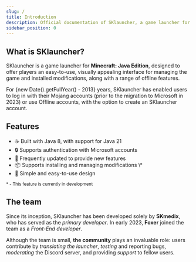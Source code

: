 ```yaml
---
slug: /
title: Introduction
description: Official documentation of SKlauncher, a game launcher for Minecraft - Java Edition
sidebar_position: 0
---
```


## What is SKlauncher?
SKlauncher is a game launcher for **Minecraft: Java Edition**, designed to offer players an easy-to-use, visually appealing interface for managing the game and installed modifications, along with a range of offline features.

For {new Date().getFullYear() - 2013} years, SKlauncher has enabled users to log in with their Mojang accounts (prior to the migration to Microsoft in 2023) or use Offline accounts, with the option to create an SKlauncher account.

## Features
<ul className="emoji-list">
    <li>
        <span>☕</span> Built with Java 8, with support for Java 21
    </li>
    <li>
        <span>🔒</span> Supports authentication with Microsoft accounts
    </li>
    <li>
        <span>🚀</span> Frequently updated to provide new features
    </li>
    <li>
        <span>📦</span> Supports installing and managing modifications \*
    </li>
    <li>
        <span>💄</span> Simple and easy-to-use design
    </li>
</ul>

<small>\* - This feature is currently in development</small>

## The team
Since its inception, SKlauncher has been developed solely by **SKmedix**, who has served as the *primary developer*. In early 2023, **Foxer** joined the team as a *Front-End developer*.

Although the team is small, **the community** plays an invaluable role: users contribute by *translating the launcher*, *testing* and reporting bugs, *moderating* the Discord server, and providing *support* to fellow users.
